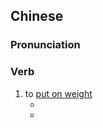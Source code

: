 {{also|长肉}}
==Chinese==
{{zh-forms|s=长肉}}

===Pronunciation===
{{zh-pron
|m=zhǎngròu
|c=zoeng2 juk6
|cat=v
}}

===Verb===
{{zh-verb}}

# to [[put on weight]]
#* {{zh-x|他 這 人 很 容易 '''長{zhǎng}肉'''。|He '''puts on weight''' easily.}}
#* {{zh-x|良種 的 羊 '''長{zhǎng}肉''' 很 快。|Well-bred sheep '''lay on flesh''' quickly.}}